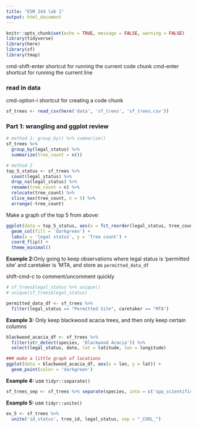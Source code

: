 ```yaml
---
title: "ESM 244 lab 1"
output: html_document
---
```


```r
knitr::opts_chunk$set(echo = TRUE, message = FALSE, warning = FALSE)
library(tidyverse)
library(here)
library(sf)
library(tmap)
```
cmd-shift-enter shortcut for running the current code chunk
cmd-enter shortcut for running the current line

### read in data

cmd-option-i shortcut for creating a code chunk
```r
sf_trees <- read_csv(here('data', 'sf_trees', 'sf_trees.csv'))
```

### Part 1: wrangling and ggplot review

```r
# method 1: group_by() %>% summarize()
sf_trees %>% 
  group_by(legal_status) %>% 
  summarize(tree_count = n())

# method 2
top_5_status <- sf_trees %>% 
  count(legal_status) %>% 
  drop_na(legal_status) %>% 
  rename(tree_count = n) %>% 
  relocate(tree_count) %>% 
  slice_max(tree_count, n = 5) %>% 
  arrange(-tree_count)
```

Make a graph of the top 5 from above:

```r
ggplot(data = top_5_status, aes(x = fct_reorder(legal_status, tree_count), y = tree_count)) +
  geom_col(fill = 'darkgreen') +
  labs(x = 'legal status', y = 'Tree count') +
  coord_flip() +
  theme_minimal()
```

**Example 2:**Only going to keep observations where legal status is 'permitted site' and caretaker is 'MTA, and store as `permitted_data_df`

shift-cmd-c to comment/uncomment quickly

```r
# sf_trees$legal_status %>% unique()
# unique(sf_trees$legal_status)

permitted_data_df <- sf_trees %>% 
  filter(legal_status == "Permitted Site", caretaker == "MTA")
```

**Example 3:** Only keep blackwood acacia trees, and then only keep certain columns

```r
blackwood_acacia_df <- sf_trees %>% 
  filter(str_detect(species, 'Blackwood Acacia')) %>% 
  select(legal_status, date, lat = latitude, lon = longitude)

### make a little graph of locations
ggplot(data = blackwood_acacia_df, aes(x = lon, y = lat)) +
  geom_point(color = 'darkgreen')
```
**Example 4:** use `tidyr::separate()`
```r
sf_trees_sep <- sf_trees %>% separate(species, into = c('spp_scientific', 'spp_common'), sep = ' :: ')
```

**Example 5:** use `tidyr::unite()`

```r
ex_5 <- sf_trees %>% 
  unite('id_status', tree_id, legal_status, sep = "_COOL_")
```

